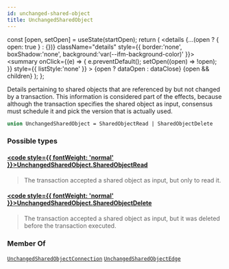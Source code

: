 ```yaml
---
id: unchanged-shared-object
title: UnchangedSharedObject
---
```









  const [open, setOpen] = useState(startOpen);
  return (
    <details {...(open ? { open: true } : {})} className="details" style={{ border:'none', boxShadow:'none', background:'var(--ifm-background-color)' }}>
      <summary
        onClick={(e) => {
          e.preventDefault();
          setOpen((open) => !open);
        }}
        style={{ listStyle:'none' }}
      >
      {open ? dataOpen : dataClose}
      </summary>
      {open && children}
    </details>
  );
};








Details pertaining to shared objects that are referenced by but not changed by a transaction.
This information is considered part of the effects, because although the transaction specifies
the shared object as input, consensus must schedule it and pick the version that is actually
used.


```graphql
union UnchangedSharedObject = SharedObjectRead | SharedObjectDelete
```




### Possible types

#### [<code style={{ fontWeight: 'normal' }}>UnchangedSharedObject.<b>SharedObjectRead</b></code>](/references/sui-api/sui-graphql/reference/objects/shared-object-read) <Badge class="badge badge--secondary" text="object"/> 
> 
> 
> The transaction accepted a shared object as input, but only to read it.
> 

#### [<code style={{ fontWeight: 'normal' }}>UnchangedSharedObject.<b>SharedObjectDelete</b></code>](/references/sui-api/sui-graphql/reference/objects/shared-object-delete) <Badge class="badge badge--secondary" text="object"/> 
> 
> 
> The transaction accepted a shared object as input, but it was deleted before the transaction
> executed.
> 



### Member Of

[`UnchangedSharedObjectConnection`](/references/sui-api/sui-graphql/reference/objects/unchanged-shared-object-connection)  <Badge class="badge badge--secondary" text="object"/><Bullet />[`UnchangedSharedObjectEdge`](/references/sui-api/sui-graphql/reference/objects/unchanged-shared-object-edge)  <Badge class="badge badge--secondary" text="object"/>

